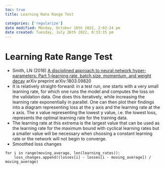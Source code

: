 ```yaml
---
toc: true
title: Learning Rate Range Test

categories: ['regularize']
date modified: Monday, October 10th 2022, 2:02:24 pm
date created: Tuesday, July 26th 2022, 8:33:15 pm
---
```


# Learning Rate Range Test
- Smith, LN (2018) [A disciplined approach to neural network hyper-parameters: Part 1--learning rate, batch size, momentum, and weight decay](https://arxiv.org/abs/1803.09820) arXiv preprint arXiv:1803.09820
- It is relatively straight-forward: in a test run, one starts with a very small learning rate, for which one runs the model and computes the loss on the validation data. One does this iteratively, while increasing the learning rate exponentially in parallel. One can then plot their findings into a diagram representing loss at the y axis and the learning rate at the x axis. The x value representing the lowest y value, i.e. the lowest loss, represents the optimal learning rate for the training data.
- The learning rate at this extrema is the largest value that can be used as the learning rate for the maximum bound with cyclical learning rates but a smaller value will be necessary when choosing a constant learning rate or the network will not begin to converge.
- Smoothed loss changes

```
for i in range(moving_average, len(learning_rates)):
    loss_changes.append((losses[i] - losses[i - moving_average]) / moving_average)
```



